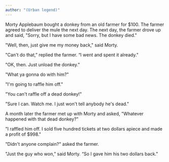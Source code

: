 ```yaml
---
author: "(Urban legend)"
---
```


Morty Applebaum bought a donkey from an old farmer for $100. The farmer agreed to deliver the mule the next day. The next day, the farmer drove up and said, "Sorry, but I have some bad news. The donkey died."

"Well, then, just give me my money back," said Morty.

"Can't do that,” replied the farmer. “I went and spent it already."

"OK, then. Just unload the donkey."

"What ya gonna do with him?"

"I'm going to raffle him off."

"You can't raffle off a dead donkey!"

"Sure I can. Watch me. I just won't tell anybody he's dead."

A month later the farmer met up with Morty and asked, "Whatever happened with that dead donkey?"

"I raffled him off. I sold five hundred tickets at two dollars apiece and made a profit of $998."

"Didn't anyone complain?" asked the farmer.

"Just the guy who won,” said Morty. “So I gave him his two dollars back."


